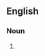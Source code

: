 {{also|députations}}
==English==

===Noun===
{{head|en|noun form}}

# {{plural of|deputation|lang=en}}